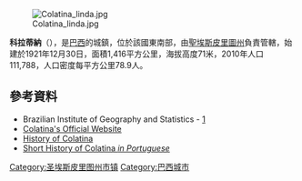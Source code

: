 [[Image:Colatina_linda.jpg|thumb]]

{{coord|19|32|20|S|40|37|51|W|scale:30000|display=title}}

'''科拉蒂納'''（{{lang-pt|Colatina}}），是[[巴西|巴西]]的城鎮，位於該國東南部，由[[聖埃斯皮里圖州|聖埃斯皮里圖州]]負責管轄，始建於1921年12月30日，面積1,416平方公里，海拔高度71米，2010年人口111,788，人口密度每平方公里78.9人。

==參考資料==
* Brazilian Institute of Geography and Statistics - [http://www.ibge.gov.br/cidadesat/default.php]
* [http://www.colatina.es.gov.br/ Colatina's Official Website]
* [https://www.webcitation.org/query?url=http://www.geocities.com/espiritosantoonline/colatina.html&date=2009-10-25+21:54:40  History of Colatina]
* [https://web.archive.org/web/20040601100629/http://smi.org.br/colatina.htm Short History of Colatina ''in Portuguese'']

{{Brazil-geo-stub}}
{{聖埃斯皮里圖州市鎮}}
[[Category:圣埃斯皮里图州市镇|Category:圣埃斯皮里图州市镇]]
[[Category:巴西城市|Category:巴西城市]]